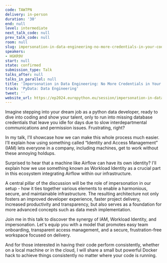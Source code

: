 ```yaml
---
code: TAW7PN
delivery: in-person
duration: '30'
end: null
level: intermediate
next_talk_code: null
prev_talk_code: null
room: null
slug: impersonation-in-data-engineering-no-more-credentials-in-your-code
speakers:
- HGKR9V
start: null
state: confirmed
submission_type: Talk
talks_after: null
talks_in_parallel: null
title: 'Impersonation in Data Engineering: No More Credentials in Your Code!'
track: 'PyData: Data Engineering'
tweet: ''
website_url: https://ep2024.europython.eu/session/impersonation-in-data-engineering-no-more-credentials-in-your-code
---
```


Imagine stepping into your dream job as a python data developer, ready to dive into coding and show your talent, only to run into missing database credentials that leave you idle for days due to slow interdepartmental communications and permission issues. Frustrating, right?

In my talk, I'll showcase how we can make this whole process much easier. I’ll explain how using something called “Identity and Access Management” (IAM) lets everyone in a company, including machines, get to work without these annoying holdups.

Surprised to hear that a machine like Airflow can have its own identity? I'll explain how we use something known as Workload Identity as a crucial part in this ecosystem integrating Airflow within our infrastructure.

A central pillar of the discussion will be the role of impersonation in our setup - how it ties together various elements to enable a harmonious, secure, and maintainable infrastructure. The resulting architecture not only fosters an improved developer experience, faster project delivery, increased productivity and transparency, but also serves as a foundation for more advanced concepts such as data mesh implementation.

Join me in this talk to discover the synergy of IAM, Workload Identity, and impersonation. Let's equip you with a model that promotes easy team onboarding, transparent access management, and a secure, frustration-free workspace focused on delivery.

  And for those interested in having their code perform consistently, whether on a local machine or in the cloud, I will share a small but powerful Docker hack to achieve things consistently no matter where your code is running.
